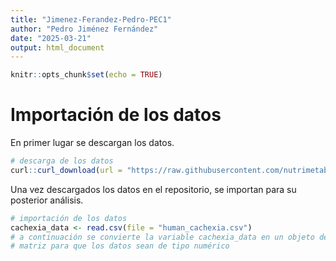 ```yaml
---
title: "Jimenez-Ferandez-Pedro-PEC1"
author: "Pedro Jiménez Fernández"
date: "2025-03-21"
output: html_document
---
```


```r
knitr::opts_chunk$set(echo = TRUE)
```

# Importación de los datos

En primer lugar se descargan los datos.

```r
# descarga de los datos
curl::curl_download(url = "https://raw.githubusercontent.com/nutrimetabolomics/metaboData/refs/heads/main/Datasets/2024-Cachexia/human_cachexia.csv", destfile = "human_cachexia.csv")
```

Una vez descargados los datos en el repositorio, se importan para su posterior análisis.

```r
# importación de los datos
cachexia_data <- read.csv(file = "human_cachexia.csv")
# a continuación se convierte la variable cachexia_data en un objeto de tipo
# matriz para que los datos sean de tipo numérico

```

```r

```
